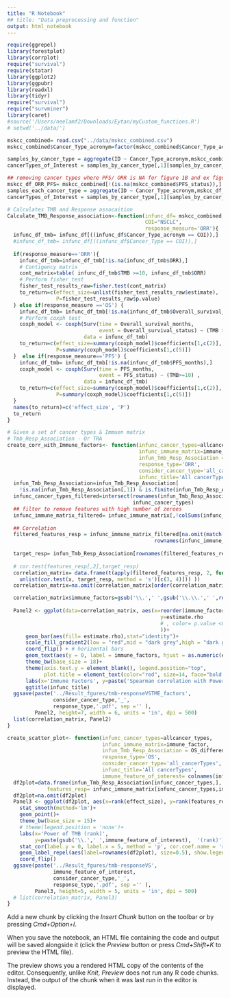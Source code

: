 ```yaml
---
title: "R Notebook"
## title: "Data preprocessing and function"
output: html_notebook
---
```

<!-- Libraries -->
```r
require(ggrepel)
library(forestplot)
library(corrplot)
require("survival")
require(statar)
library(ggplot2)
library(ggpubr)
library(readxl)
library(tidyr)
require("survival")
require("survminer")
library(caret)
#source('/Users/neelamf2/Downloads/Eytan/myCustom_functions.R')
# setwd('../data/')
```

<!--Load MSKCC combined data -->
```r
mskcc_combined= read.csv("../data/mskcc_combined.csv")
mskcc_combined$Cancer_Type_acronym=factor(mskcc_combined$Cancer_Type_acronym)

samples_by_cancer_type = aggregate(ID ~ Cancer_Type_acronym,mskcc_combined, length) 
cancerTypes_of_Interest = samples_by_cancer_type[,1][samples_by_cancer_type[,2]> 1]

## removing cancer types where PFS/ ORR is NA for figure 1B and ex figure 1
mskcc_df_ORR_PFS= mskcc_combined[!(is.na(mskcc_combined$PFS_status)),]
samples_each_cancer_type = aggregate(ID ~ Cancer_Type_acronym,mskcc_df_ORR_PFS, length) 
cancerTypes_of_Interest = samples_by_cancer_type[,1][samples_by_cancer_type[,2]> 1]

```

<!-- Functions needed-->
```r
# Calculates TMB and Response assocaition
Calculate_TMB_Response_association<-function(infunc_df= mskcc_combined,
                                             COI="NSCLC",
                                             response_measure='ORR'){
  infunc_df_tmb= infunc_df[((infunc_df$Cancer_Type_acronym == COI)),]
  #infunc_df_tmb= infunc_df[((infunc_df$Cancer_Type == COI)),]
  
  if(response_measure=='ORR'){
    infunc_df_tmb=infunc_df_tmb[!is.na(infunc_df_tmb$ORR),]
    # Contigency matrix
    cont_matrix=table( infunc_df_tmb$TMB >=10, infunc_df_tmb$ORR)
    # Perform fisher test
    fisher_test_results_raw=fisher.test(cont_matrix)
    to_return=c(effect_size=unlist(fisher_test_results_raw$estimate),
                P=fisher_test_results_raw$p.value)
  } else if(response_measure =='OS') {
    infunc_df_tmb= infunc_df_tmb[!is.na(infunc_df_tmb$Overall_survival_months),]
    # Perform coxph test
    coxph_model <- coxph(Surv(time = Overall_survival_months,
                              event = Overall_survival_status) ~ (TMB >= 10) ,
                         data = infunc_df_tmb)
    to_return=c(effect_size=summary(coxph_model)$coefficients[1,c(2)],
                P=summary(coxph_model)$coefficients[1,c(5)])
  }  else if(response_measure=='PFS') {
    infunc_df_tmb= infunc_df_tmb[!is.na(infunc_df_tmb$PFS_months),]
    coxph_model <- coxph(Surv(time = PFS_months,
                              event = PFS_status) ~ (TMB>=10) ,
                         data = infunc_df_tmb)
    to_return=c(effect_size=summary(coxph_model)$coefficients[1,c(2)],
                P=summary(coxph_model)$coefficients[1,c(5)])
  }
  names(to_return)=c('effect_size', 'P')
  to_return
}
```

```r
# Given a set of cancer types & Immuen matrix
# Tmb_Resp_Association - Or TRA
create_corr_with_Immune_factors<- function(infunc_cancer_types=allcancer_types,
                                           infunc_immune_matrix=immune_factor,
                                           infun_Tmb_Resp_Association = ORR_difference,
                                           response_type='ORR',
                                           consider_cancer_type='all_cancerTypes', 
                                           infunc_title='All cancerTypes'){
  infun_Tmb_Resp_Association=infun_Tmb_Resp_Association[
    !is.na(infun_Tmb_Resp_Association[,1]) & is.finite(infun_Tmb_Resp_Association[,1]),]
  infunc_cancer_types_filtered=intersect(rownames(infun_Tmb_Resp_Association),
                                         infunc_cancer_types)
  ## filter to remove features with high number of zeroes
  infunc_immune_matrix_filtered= infunc_immune_matrix[,!colSums(infunc_immune_matrix!= 0) <= 8]
  
  ## Correlation
  filtered_features_resp = infunc_immune_matrix_filtered[na.omit(match(infunc_cancer_types_filtered,
                                                rownames(infunc_immune_matrix_filtered))),]
  
  target_resp= infun_Tmb_Resp_Association[rownames(filtered_features_resp),'effect_size']
  
  # cor.test(features_resp[,2],target_resp)
  correlation_matrix= data.frame(t(apply(filtered_features_resp, 2, function(x)
    unlist(cor.test(x, target_resp, method = 's')[c(3, 4)])) ))
  correlation_matrix=na.omit(correlation_matrix[order(correlation_matrix[,2],decreasing = T),])

  correlation_matrix$immune_factors=gsub('\\.',' ',gsub('\\.\\.',' ',rownames(correlation_matrix)))
    
  Panel2 <- ggplot(data=correlation_matrix, aes(x=reorder(immune_factors, estimate.rho),
                                                  y=estimate.rho
                                                  # , color= p.value <0.05
                                                  ))+
      geom_bar(aes(fill= estimate.rho),stat="identity")+
      scale_fill_gradient2(low = "red",mid = "dark grey",high = "dark green")+
      coord_flip() + # horizontal bars  
      geom_text(aes(y = 0, label = immune_factors, hjust = as.numeric(estimate.rho > 0))) +  # label text based on value
      theme_bw(base_size = 18)+
      theme(axis.text.y = element_blank(), legend.position="top",
            plot.title = element_text(color="red", size=14, face="bold.italic"))+
      labs(x='Immune Factors', y=paste('Spearman correlation with Power of TMB \n(using ',response_type,')',sep='' ))+
      ggtitle(infunc_title)
  ggsave(paste('../Result_fgures/tmb-responseVSTME_factors',
               consider_cancer_type,'_',
               response_type,'.pdf', sep ='' ),
         Panel2, height=7, width = 6, units = 'in', dpi = 500)
  list(correlation_matrix, Panel2)
}
```

```r
create_scatter_plot<- function(infunc_cancer_types=allcancer_types,
                               infunc_immune_matrix=immune_factor,
                               infun_Tmb_Resp_Association = OS_difference,
                               response_type='OS',
                               consider_cancer_type='all_cancerTypes', 
                               infunc_title='All cancerTypes',
                               immune_feature_of_interest= colnames(infunc_immune_matrix)[37]){
  df2plot=data.frame(infun_Tmb_Resp_Association[infunc_cancer_types,],
             features_resp= infunc_immune_matrix[infunc_cancer_types,immune_feature_of_interest])
  df2plot=na.omit(df2plot)
  Panel3 <- ggplot(df2plot, aes(x=rank(effect_size), y=rank(features_resp), size= -log(P, 10) )) + 
    stat_smooth(method='lm')+
    geom_point()+
    theme_bw(base_size = 15)+
    # theme(legend.position = 'none')+
    labs(x='Power of TMB (rank)',
         y=paste(gsub('\\.',' ',immune_feature_of_interest),  '(rank)'), size='-log10(P)')+
    stat_cor(label.y = 0, label.x = 5, method = 'p', cor.coef.name = 'rho', size=5)+
    geom_label_repel(aes(label=rownames(df2plot), size=0.5), show.legend = F)+
    coord_flip()
  ggsave(paste('../Result_fgures/tmb-responseVS',
               immune_feature_of_interest,
               consider_cancer_type,'_',
               response_type,'.pdf', sep ='' ),
         Panel3, height=5, width = 5, units = 'in', dpi = 500)
  # list(correlation_matrix, Panel3)
}
```

Add a new chunk by clicking the *Insert Chunk* button on the toolbar or by pressing *Cmd+Option+I*.

When you save the notebook, an HTML file containing the code and output will be saved alongside it (click the *Preview* button or press *Cmd+Shift+K* to preview the HTML file). 

The preview shows you a rendered HTML copy of the contents of the editor. Consequently, unlike *Knit*, *Preview* does not run any R code chunks. Instead, the output of the chunk when it was last run in the editor is displayed.

